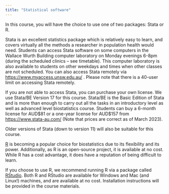 ```yaml
---
title: "Statistical software"
---
```


In this course, you will have the choice to use one of two packages: Stata or R.

Stata is an excellent statistics package which is relatively easy to learn, and covers virtually all the methods a researcher in population health would need. Students can access Stata software on some computers in the Wallace Wurth Building computer laboratory on Monday evenings 6-8pm (during the scheduled clinics -- see timetable). This computer laboratory is also available to students on other weekdays and times when other classes are not scheduled. You can also access Stata remotely via <https://www.myaccess.unsw.edu.au/> . Please note that there is a 40-user limit on accessing Stata remotely.

If you are not able to access Stata, you can purchase your own license. We use Stata/BE Version 17 for this course. Stata/BE is the Basic Edition of Stata and is more than enough to carry out all the tasks in an introductory level as well as advanced level biostatistics course. Students can buy a 6-month license for AUD\$81 or a one-year license for AUD\$157 from <https://www.stata-au.com/> (Note that prices are correct as of March 2023).

Older versions of Stata (down to version 11) will also be suitable for this course.

[R](https://www.r-project.org/) is becoming a popular choice for biostatistics due to its flexibility and its power. Additionally, as R is an open-source project, it is available at no cost. While R has a cost advantage, it does have a reputation of being difficult to learn.

If you choose to use R, we recommend running R via a package called [RStudio](https://posit.co/download/rstudio-desktop/). Both R and RStudio are available for Windows and Mac (and Linux!) machines, and are available at no cost. Installation instructions will be provided in the course materials.
